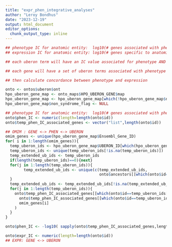 ```yaml
---
title: "expr_phen_integrative_analyses"
author: "Leroy Bondhus"
date: "2023-12-19"
output: html_document
editor_options: 
  chunk_output_type: inline
---
```




```r

## phenotype IC for anatomic entity:  log10(# genes associated with phenotype in anatomic entity / total # genes associated with any disease) 
## expression IC for anatomic entity: log10(# genes specific to anatomic entity / total # genes specific anywhere)

## each uberon term will have an IC value associated for phenotype AND an IC value associated for expression

## each gene will have a set of uberon terms associated with phenotype AND expression

## then calculate concordance between phenotype and expression
```


```r
onto <- ontos$uberon$ont
hpo_uberon_gene_map <- onto_maps$HPO_UBERON_GENE$map
hpo_uberon_gene_map <- hpo_uberon_gene_map[which(!hpo_uberon_gene_map$non_syndrome_flag),]
hpo_uberon_gene_map$non_syndrome_flag <- NULL
```

```r
## phenotype IC for anatomic entity:  log10(# genes associated with phenotype in anatomic entity / total # genes associated with any disease) 
onto$phen_IC <- numeric(length=length(onto$id))
onto$temp_phen_IC_associated_genes <- vector("list",length(onto$id))

## OMIM : GENE <-> PHEN <-> UBERON
omim_genes <- unique(hpo_uberon_gene_map$Ensembl_Gene_ID)
for( i in 1:length(omim_genes)){
  temp_uberon_ids <- hpo_uberon_gene_map$UBERON_ID[which(hpo_uberon_gene_map$Ensembl_Gene_ID==omim_genes[i])]
  temp_uberon_ids <- unique(temp_uberon_ids[!is.na(temp_uberon_ids)])
  temp_extended_ub_ids <- temp_uberon_ids
  if(length(temp_uberon_ids)==0){next}
  for(j in 1:length(temp_uberon_ids)){
        temp_extended_ub_ids <- unique(c(temp_extended_ub_ids,
                                         onto$ancestors[[which(onto$id==temp_uberon_ids[j])]]))
  }
  temp_extended_ub_ids <- temp_extended_ub_ids[!is.na(temp_extended_ub_ids)]
  for(j in 1:length(temp_uberon_ids)){
    onto$temp_phen_IC_associated_genes[[which(onto$id==temp_uberon_ids[j])]] <- c(
      onto$temp_phen_IC_associated_genes[[which(onto$id==temp_uberon_ids[j])]],
      omim_genes[i]
    ) 
  }
}

onto$phen_IC <- -log10( sapply(onto$temp_phen_IC_associated_genes,length) / length(omim_genes) ) 
```

```r
onto$expr_IC <- numeric(length=length(onto$id))
## EXPR: GENE <-> UBERON


```


